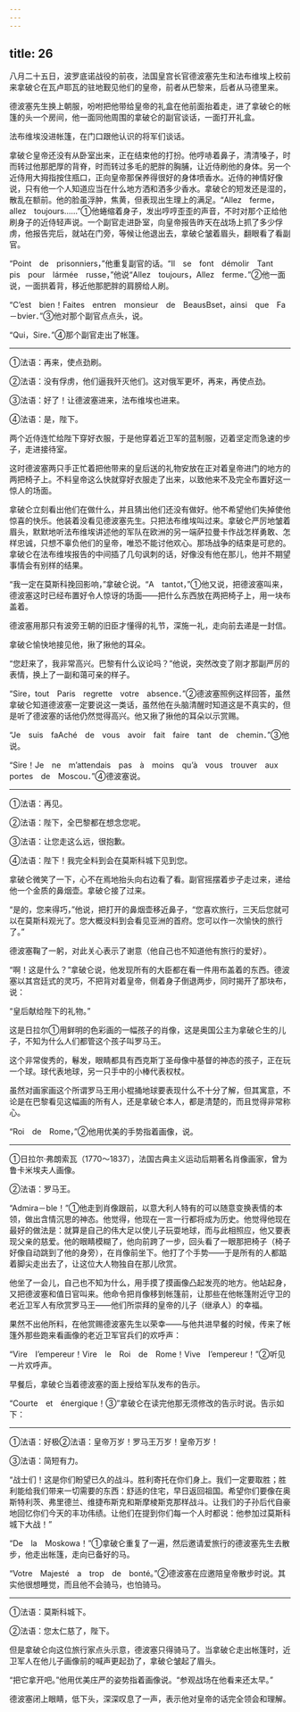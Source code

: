 ```yaml
---
---
---
```

title: 26
---





八月二十五日，波罗底诺战役的前夜，法国皇宫长官德波塞先生和法布维埃上校前来拿破仑在瓦卢耶瓦的驻地觐见他们的皇帝，前者从巴黎来，后者从马德里来。

德波塞先生换上朝服，吩咐把他带给皇帝的礼盒在他前面抬着走，进了拿破仑的帐篷的头一个房间，他一面同他周围的拿破仑的副官谈话，一面打开礼盒。

法布维埃没进帐篷，在门口跟他认识的将军们谈话。

拿破仑皇帝还没有从卧室出来，正在结束他的打扮。他哼哧着鼻子，清清嗓子，时而转过他那肥厚的背脊，时而转过多毛的肥胖的胸脯，让近侍刷他的身体。另一个近侍用大拇指按住瓶口，正向皇帝那保养得很好的身体喷香水。近侍的神情好像说，只有他一个人知道应当在什么地方洒和洒多少香水。拿破仑的短发还是湿的，散乱在额前。他的脸虽浮肿，焦黄，但表现出生理上的满足。“Allez　ferme，allez　toujours……”①他蜷缩着身子，发出哼哼歪歪的声音，不时对那个正给他刷身子的近侍轻声说。一个副官走进卧室，向皇帝报告昨天在战场上抓了多少俘虏，他报告完后，就站在门旁，等候让他退出去，拿破仑皱着眉头，翻眼看了看副官。

“Point　de　prisonniers，”他重复副官的话。“Il　se　font　démolir　Tant　pis　pour　lármée　russe，”他说“Allez　toujours，Allez　ferme．”②他一面说，一面拱着背，移近他那肥胖的肩膀给人刷。

“C’est　bien！Faites　entren　monsieur　de　BeausBset，ainsi　que　Fa－bvier．”③他对那个副官点点头，说。

“Qui，Sire．”④那个副官走出了帐篷。

--------

①法语：再来，使点劲刷。

②法语：没有俘虏，他们逼我歼灭他们。这对俄军更坏，再来，再使点劲。

③法语：好了！让德波塞进来，法布维埃也进来。

④法语：是，陛下。

两个近侍连忙给陛下穿好衣服，于是他穿着近卫军的蓝制服，迈着坚定而急速的步子，走进接待室。

这时德波塞两只手正忙着把他带来的皇后送的礼物安放在正对着皇帝进门的地方的两把椅子上。不料皇帝这么快就穿好衣服走了出来，以致他来不及完全布置好这一惊人的场面。

拿破仑立刻看出他们在做什么，并且猜出他们还没有做好。他不希望他们失掉使他惊喜的快乐。他装着没看见德波塞先生。只把法布维埃叫过来。拿破仑严厉地皱着眉头，默默地听法布维埃讲述他的军队在欧洲的另一端萨拉曼卡作战怎样勇敢、怎样忠诚，只想不辜负他们的皇帝，唯恐不能讨他欢心。那场战争的结束是可悲的。拿破仑在法布维埃报告的中间插了几句讽刺的话，好像没有他在那儿，他并不期望事情会有别样的结果。

“我一定在莫斯科挽回影响，”拿破仑说。“A　tantot，”①他又说，把德波塞叫来，德波塞这时已经布置好令人惊讶的场面——把什么东西放在两把椅子上，用一块布盖着。

德波塞用那只有波旁王朝的旧臣才懂得的礼节，深施一礼，走向前去递是一封信。

拿破仑愉快地接见他，揪了揪他的耳朵。

“您赶来了，我非常高兴。巴黎有什么议论吗？”他说，突然改变了刚才那副严厉的表情，换上了一副和蔼可亲的样子。

“Sire，tout　Paris　regrette　votre　absence．”②德波塞照例这样回答，虽然拿破仑知道德波塞一定要说这一类话，虽然他在头脑清醒时知道这是不真实的，但是听了德波塞的话他仍然觉得高兴。他又揪了揪他的耳朵以示赏赐。

“Je　suis　faAché　de　vous　avoir　fait　faire　tant　de　chemin．”③他说。

“Sire！Je　ne　m’attendais　pas　à　moins　qu’à　vous　trouver　aux　portes　de　Moscou．”④德波塞说。

--------

①法语：再见。

②法语：陛下，全巴黎都在想念您呢。

③法语：让您走这么远，很抱歉。

④法语：陛下！我完全料到会在莫斯科城下见到您。

拿破仑微笑了一下，心不在焉地抬头向右边看了看。副官摇摆着步子走过来，递给他一个金质的鼻烟壶。拿破仑接了过来。

“是的，您来得巧，”他说，把打开的鼻烟壶移近鼻子，“您喜欢旅行，三天后您就可以在莫斯科观光了。您大概没料到会看见亚洲的首府。您可以作一次愉快的旅行了。”

德波塞鞠了一躬，对此关心表示了谢意（他自己也不知道他有旅行的爱好）。

“啊！这是什么？”拿破仑说，他发现所有的大臣都在看一件用布盖着的东西。德波塞以其宫廷式的灵巧，不把背对着皇帝，侧着身子倒退两步，同时揭开了那块布，说：

“皇后献给陛下的礼物。”

这是日拉尔①用鲜明的色彩画的一幅孩子的肖像，这是奥国公主为拿破仑生的儿子，不知为什么人们都管这个孩子叫罗马王。

这个非常俊秀的，鬈发，眼睛都具有西克斯丁圣母像中基督的神态的孩子，正在玩一个球。球代表地球，另一只手中的小棒代表权杖。

虽然对画家画这个所谓罗马王用小棍捅地球要表现什么不十分了解，但其寓意，不论是在巴黎看见这幅画的所有人，还是拿破仑本人，都是清楚的，而且觉得非常称心。

“Roi　de　Rome，”②他用优美的手势指着画像，说。

--------

①日拉尔·弗朗索瓦（1770～1837），法国古典主义运动后期著名肖像画家，曾为鲁卡米埃夫人画像。

②法语：罗马王。

“Admira－ble！”①他走到肖像跟前，以意大利人特有的可以随意变换表情的本领，做出含情沉思的神态。他觉得，他现在一言一行都将成为历史。他觉得他现在最好的做法是：就算是自己的伟大足以使儿子玩耍地球，而与此相照应，他又要表现父亲的慈爱。他的眼睛模糊了，他向前跨了一步，回头看了一眼那把椅子（椅子好像自动跳到了他的身旁），在肖像前坐下。他打了个手势——于是所有的人都踮着脚尖走出去了，让这位大人物独自在那儿欣赏。

他坐了一会儿，自己也不知为什么，用手摸了摸画像凸起发亮的地方。他站起身，又把德波塞和值日官叫来。他命令把肖像移到帐篷前，让那些在他帐篷附近守卫的老近卫军人有欣赏罗马王——他们所崇拜的皇帝的儿子（继承人）的幸福。

果然不出他所料，在他赏赐德波塞先生以荣幸——与他共进早餐的时候，传来了帐篷外那些跑来看画像的老近卫军官兵们的欢呼声：

“Vire　I’empereur！Vire　le　Roi　de　Rome！Vive　I’empereur！”②听见一片欢呼声。

早餐后，拿破仑当着德波塞的面上授给军队发布的告示。

“Courte　et　énergique！③”拿破仑在读完他那无须修改的告示时说。告示如下：

--------

①法语：好极②法语：皇帝万岁！罗马王万岁！皇帝万岁！

③法语：简短有力。

“战士们！这是你们盼望已久的战斗。胜利寄托在你们身上。我们一定要取胜；胜利能给我们带来一切需要的东西：舒适的住宅，早日返回祖国。希望你们要像在奥斯特利茨、弗里德兰、维捷布斯克和斯摩棱斯克那样战斗。让我们的子孙后代自豪地回忆你们今天的丰功伟绩。让他们在提到你们每一个人时都说：他参加过莫斯科城下大战！”

“De　la　Moskowa！”①拿破仑重复了一遍，然后邀请爱旅行的德波塞先生去散步，他走出帐篷，走向已备好的马。

“Votre　Majesté　a　trop　de　bonté。”②德波塞在应邀陪皇帝散步时说。其实他很想睡觉，而且他不会骑马，也怕骑马。

--------

①法语：莫斯科城下。

②法语：您太仁慈了，陛下。

但是拿破仑向这位旅行家点头示意，德波塞只得骑马了。当拿破仑走出帐篷时，近卫军人在他儿子画像前的喊声更起劲了，拿破仑皱起了眉头。

“把它拿开吧。”他用优美庄严的姿势指着画像说。“参观战场在他看来还太早。”

德波塞闭上眼睛，低下头，深深叹息了一声，表示他对皇帝的话完全领会和理解。